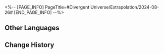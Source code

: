 <%-- [PAGE_INFO]
PageTitle=#Divergent Universe/Extrapolation/2024-08-26#
[END_PAGE_INFO] --%>
{{Event
|name              = Cyclical Extrapolation: Raging Wildfire
|image             = Event Cyclical Extrapolation Raging Wildfire.png
|type              = Cyclical Extrapolation
|time_known        = yes
|time_start        = 2024-08-26 04:00:00
|time_end          = 2024-09-02 03:59:59
}}

{{Cyclical Extrapolation
|curios     = First Journey
|equations  = Self-Proof Institute//Nihility//Erudition//3;; Jester of Anatta//Nihility//Elation//2;; Common Mortal//Nihility//Erudition//1
|trailblaze = '''Phenomenal Field'''<br />Obtain some Blessings of Nihility
|rewards    = Relic Remains*30; Lost Crystal*3
|boss_1_1   = Frigid Prowler; Stormbringer; Senior Staff: Team Leader; Dreamjolt Troupe's Beyond Overcooked; Dreamjolt Troupe's Sweet Gorilla
|boss_1_2   = Disciples of Sanctus Medicus: Shape Shifter (Bug); The Ascended (Bug); Abundance Sprite: Malefic Ape (Bug); Senior Staff: Team Leader (Bug); Aurumaton Spectral Envoy (Bug); Dreamjolt Troupe's Beyond Overcooked (Bug); Dreamjolt Troupe's Sweet Gorilla (Bug); "Past Confined and Caged" (Bug); "Tomorrow in Harmonious Chords" (Bug); "Present Inebriated in Revelry" (Bug)
|boss_2_1   = Frigid Prowler (Bug); Stormbringer (Bug); Senior Staff: Team Leader (Bug); Dreamjolt Troupe's Beyond Overcooked (Bug); Dreamjolt Troupe's Sweet Gorilla (Bug)
|boss_2_2   = Svarog (Complete); Stellaron Hunter: Kafka (Complete); Abundant Ebon Deer (Complete); Cloud Knight Lieutenant: Yanqing (Complete); Memory Zone Meme "Something Unto Death" (Complete)
|boss_3     = The Past, Present, and Eternal Show (Complete)
|rules      = You will not obtain Equations or Weighted Curios after achieving victory in Boss Domain; Obtain this week's Preset Constructs upon entering the first plane
}}

==Other Languages==
{{Other Languages
|en   = Cyclical Extrapolation: Raging Wildfire
|zhs  = 周期演算：燎原野火
|zht  = 週期演算：燎原野火
|ja   = 周期演算：燎原の野火
|ko   = 주기 연산: 요원의 들불
|es   = Cálculo periódico: Llamas descontroladas
|fr   = Calcul cyclique&nbsp;: Feu sauvage déchaîné
|ru   = Цикличное вычисление: Бушующий пожар
|th   = การคำนวณแบบรอบ: เปลวไฟโหมกระหน่ำ
|vi   = Ngoại Suy Chu Kỳ: Lửa Đỏ Đồng Hoang
|de   = Zyklische Berechnung: Steppenbrand
|id   = Kalkulasi Siklus: Api Liar yang Membara
|pt   = Extrapolação Cíclica: Fogaréu Feroz
}}

==Change History==
{{Change History|2.4}}